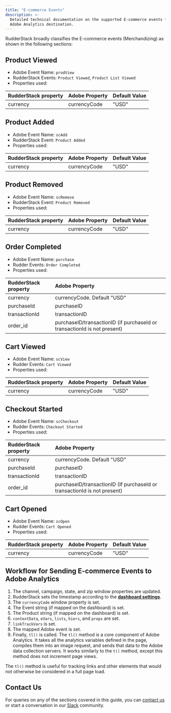 ```yaml
---
title: "E-commerce Events"
description: >-
  Detailed technical documentation on the supported E-commerce events for the
  Adobe Analytics destination.
---
```


RudderStack broadly classifies the E-commerce events \(Merchandizing\) as shown in the following sections:

## Product Viewed

- Adobe Event Name: `prodView`
- RudderStack Events: `Product Viewed`, `Product List Viewed`
- Properties used:

| RudderStack property | Adobe Property | Default Value |
| :------------------- | :------------- | :------------ |
| currency             | currencyCode   | "USD"         |

## Product Added

- Adobe Event Name: `scAdd`
- RudderStack Event: `Product Added`
- Properties used:

| RudderStack property | Adobe Property | Default Value |
| :------------------- | :------------- | :------------ |
| currency             | currencyCode   | "USD"         |

## Product Removed

- Adobe Event Name: `scRemove`
- RudderStack Event: `Product Removed`
- Properties used:

| RudderStack property | Adobe Property | Default Value |
| :------------------- | :------------- | :------------ |
| currency             | currencyCode   | "USD"         |

## Order Completed

- Adobe Event Name: `purchase`
- Rudder Events: `Order Completed`
- Properties used:

| RudderStack property | Adobe Property                                                             |
| :------------------- | :------------------------------------------------------------------------- |
| currency             | currencyCode. Default "USD"                                                |
| purchaseId           | purchaseID                                                                 |
| transactionId        | transactionID                                                              |
| order_id             | purchaseID/transactionID \(if purchaseId or transactionId is not present\) |

## Cart Viewed

- Adobe Event Name: `scView`
- Rudder Events: `Cart Viewed`
- Properties used:

| RudderStack property | Adobe Property | Default Value |
| :------------------- | :------------- | :------------ |
| currency             | currencyCode   | "USD"         |

## Checkout Started

- Adobe Event Name: `scCheckout`
- Rudder Events: `Checkout Started`
- Properties used:

| RudderStack property | Adobe Property                                                             |
| :------------------- | :------------------------------------------------------------------------- |
| currency             | currencyCode. Default "USD"                                                |
| purchaseId           | purchaseID                                                                 |
| transactionId        | transactionID                                                              |
| order_id             | purchaseID/transactionID \(If purchaseId or transactionId is not present\) |

## Cart Opened

- Adobe Event Name: `scOpen`
- Rudder Events: `Cart Opened`
- Properties used:

| RudderStack property | Adobe Property | Default Value |
| :------------------- | :------------- | :------------ |
| currency             | currencyCode   | "USD"         |

## Workflow for Sending E-commerce Events to Adobe Analytics

1. The channel, campaign, state, and zip window properties are updated.
2. RudderStack sets the timestamp according to the [**dashboard settings**](https://rudderstack.com/docs/destinations/analytics/adobe-analytics/setting-up-adobe-analytics-in-rudderstack/).
3. The `currencyCode` window property is set.
4. The Event string \(if mapped on the dashboard\) is set.
5. The Product string \(if mapped on the dashboard\) is set.
6. `contextData`, `eVars`, `lists`, `hiers`, and `props` are set.
7. `linkTrackVars` is set.
8. The mapped Adobe event is set.
9. Finally, `tl()` is called. The `tl()` method is a core component of Adobe Analytics. It takes all the analytics variables defined in the page, compiles them into an image request, and sends that data to the Adobe data collection servers. It works similarly to the `t()` method, except this method does not increment page views.

<div class="infoBlock">

The <code class="inline-code">tl()</code> method is useful for tracking links and other elements that would not otherwise be considered in a full page load.
</div>

## Contact Us

For queries on any of the sections covered in this guide, you can [contact us](mailto:%20docs@rudderstack.com) or start a conversation in our [Slack](https://rudderstack.com/join-rudderstack-slack-community) community.
